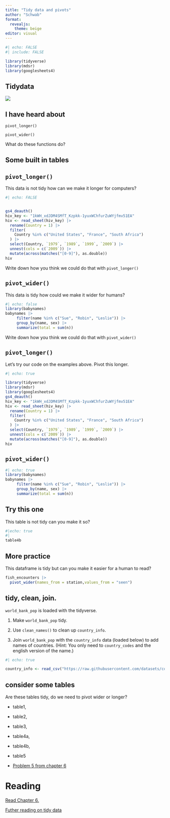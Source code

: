 ```yaml
---
title: "Tidy data and pivots"
author: "Schwab"
format: 
  revealjs:
    theme: beige
editor: visual
---
```


```r
#| echo: FALSE
#| include: FALSE

library(tidyverse)
library(mdsr)
library(googlesheets4)

```

## Tidydata

![](https://d33wubrfki0l68.cloudfront.net/6f1ddb544fc5c69a2478e444ab8112fb0eea23f8/91adc/images/tidy-1.png)

## I have heard about

`pivot_longer()`

`pivot_wider()`

What do these functions do?

## Some built in tables

## `pivot_longer()`

This data is not tidy how can we make it longer for computers?

```r
#| echo: FALSE


gs4_deauth()
hiv_key <- "1kWH_xdJDM4SMfT_Kzpkk-1yuxWChfurZuWYjfmv51EA"
hiv <- read_sheet(hiv_key) |>
  rename(Country = 1) |>
  filter(
    Country %in% c("United States", "France", "South Africa")
  ) |>
  select(Country, `1979`, `1989`, `1999`, `2009`) |>
  unnest(cols = c(`2009`)) |>
  mutate(across(matches("[0-9]"), as.double))
hiv
```

Write down how you think we could do that with `pivot_longer()`

## `pivot_wider()`

This data is tidy how could we make it wider for humans?

```r
#| echo: false
library(babynames)
babynames |>
     filter(name %in% c("Sue", "Robin", "Leslie")) |>
     group_by(name, sex) |>
     summarize(total = sum(n))
```

Write down how you think we could do that with `pivot_wider()`

## `pivot_longer()`

Let's try our code on the examples above. Pivot this longer.

```r
#| echo: true

library(tidyverse)
library(mdsr)
library(googlesheets4)
gs4_deauth()
hiv_key <- "1kWH_xdJDM4SMfT_Kzpkk-1yuxWChfurZuWYjfmv51EA"
hiv <- read_sheet(hiv_key) |>
  rename(Country = 1) |>
  filter(
    Country %in% c("United States", "France", "South Africa")
  ) |>
  select(Country, `1979`, `1989`, `1999`, `2009`) |>
  unnest(cols = c(`2009`)) |>
  mutate(across(matches("[0-9]"), as.double))
hiv

```

## `pivot_wider()`

```r
#| echo: true
library(babynames)
babynames |>
     filter(name %in% c("Sue", "Robin", "Leslie")) |>
     group_by(name, sex) |>
     summarize(total = sum(n))
```

## Try this one

This table is not tidy can you make it so?

```r
#|echo: true
#|
table4b 
```

## More practice

This dataframe is tidy but can you make it easier for a human to read?

```r
fish_encounters |>
  pivot_wider(names_from = station,values_from = "seen")
```

## tidy, clean, join.

`world_bank_pop` is loaded with the tidyverse.

1.  Make `world_bank_pop` tidy.

2.  Use `clean_names()` to clean up `country_info`.

3.  Join `world_bank_pop` with the `country_info` data (loaded below) to add names of countries. (Hint: You only need to `country_codes` and the english version of the name.)

```r
#| echo: true

country_info <- read_csv("https://raw.githubusercontent.com/datasets/country-codes/master/data/country-codes.csv")

```

## consider some tables

Are these tables tidy, do we need to pivot wider or longer?

-   table1,

-   table2,

-   table3,

-   table4a,

-   table4b,

-    table5

-   [Problem 5 from chapter 6](https://mdsr-book.github.io/mdsr3e/06-dataII.html#dataII-exercises)

# Reading

[Read Chapter 6.](https://mdsr-book.github.io/mdsr3e/06-dataII.html)

[Futher reading on tidy data](https://r4ds.had.co.nz/tidy-data.html)
